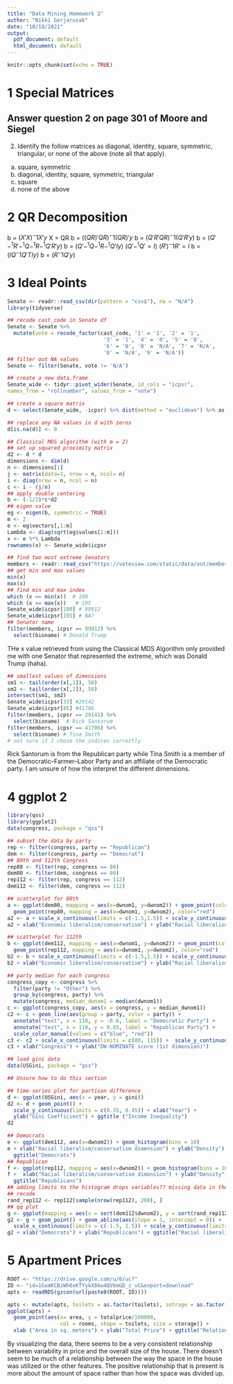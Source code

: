 ```yaml
---
title: "Data Mining Homework 2"
author: "Nikki Gerjarusak"
date: "10/18/2021"
output:
  pdf_document: default
  html_document: default
---
```


```r
knitr::opts_chunk$set(echo = TRUE)
```

# 1 Special Matrices 
## Answer question 2 on page 301 of Moore and Siegel
2. Identify the follow matrices as diagonal, identity, square, symmetric, 
triangular, or none of the above (note all that apply).

a) square, symmetric 
b) diagonal, identity, square, symmetric, triangular
c) square
d) none of the above

# 2 QR Decomposition
b = $(X'X)^-1 X'y$ 
X = QR
b = $((QR)'QR)^-1 (QR)'y$
b = $(Q'R'QR)^-1 (Q'R'y)$
b = $(Q'-^1 R'-^1 Q-^1 R-^1 Q' R'y)$
b = $(Q'-^1 Q-^1 R-^1 Q'Iy)$
$(Q'-^1 Q'= I)$
$(R')^-1 R' = I$
b = $(IQ^-1Q'TIy)$
b = $(R^-1Q'y)$  

# 3 Ideal Points
```r
Senate <- readr::read_csv(dir(pattern = "csv$"), na = "N/A")
library(tidyverse)
```

```r
## recode cast_code in Senate df
Senate <- Senate %>% 
  mutate(vote = recode_factor(cast_code, '1' = '1', '2' = '1',
                               '3' = '1', '4' = '0', '5' = '0',
                               '6' = '0', '0' = 'N/A', '7' = 'N/A',
                               '8' = 'N/A', '9' = 'N/A'))
## filter out NA values
Senate <- filter(Senate, vote != 'N/A')

## create a new data.frame
Senate_wide <- tidyr::pivot_wider(Senate, id_cols = "icpsr",
names_from = "rollnumber", values_from = "vote")

## create a square matrix
d <- select(Senate_wide, -icpsr) %>% dist(method = "euclidean") %>% as.matrix

## replace any NA values in d with zeros
d[is.na(d)] <- 0

## Classical MDS algorithm (with m = 2)
## set up squared proximity matrix
d2 <- d * d
dimensions <- dim(d)
n <- dimensions[1]
j <- matrix(data=1, nrow = n, ncol= n)
i <- diag(nrow = n, ncol = n)
c <- i - (j/n)
## apply double centering
b <- (-1/2)*c*d2
## eigen value
eg <- eigen(b, symmetric = TRUE)
m <- 2
e <- eg$vectors[,1:m]
Lambda <- diag(sqrt(eg$values[1:m]))
x <- e %*% Lambda 
rownames(x) <- Senate_wide$icpsr

## find two most extreme Senators
members <- readr::read_csv("https://voteview.com/static/data/out/members/HSall_members.csv")
## get min and max values
min(x)    
max(x)
## find min and max index
which (x == min(x))  # 100   
which (x == max(x))   # 195
Senate_wide$icpsr[100] # 99912
Senate_wide$icpsr[195] # NA?
## Senator name
filter(members, icpsr == 99912) %>%
  select(bioname) # Donald Trump 
```
THe x value retrieved from using the Classical MDS Algorithm only provided me with one Senator that represented the extreme, which was Donald Trump (haha).

```r
## smallest values of dimensions
sm1 <- tail(order(x[,1]), 50)
sm2 <- tail(order(x[,2]), 50)
intersect(sm1, sm2)
Senate_wide$icpsr[33] #29142
Senate_wide$icpsr[85] #41706
filter(members, icpsr == 29141) %>%
  select(bioname)  # Rick Santorum
filter(members, icpsr == 41706) %>%
  select(bioname) # Tina Smith
# not sure if I chose the indices correctly
```
Rick Santorum is from the Republican party while Tina Smith is a member of the Democratic–Farmer–Labor Party and an affiliate of the Democratic party. I am unsure of how the interpret the different dimensions. 

# 4 ggplot 2
```r
library(qss)
library(ggplot2)
data(congress, package = "qss")

## subset the data by party
rep <- filter(congress, party == "Republican")
dem <- filter(congress, party == "Democrat") 
## 80th and 112th Congress
rep80 <- filter(rep, congress == 80)
dem80 <- filter(dem, congress == 80)
rep112 <- filter(rep, congress == 112)
dem112 <- filter(dem, congress == 112)

## scatterplot for 80th
a <- ggplot(dem80, mapping = aes(x=dwnom1, y=dwnom2)) + geom_point(color="blue") +
  geom_point(rep80, mapping = aes(x=dwnom1, y=dwnom2), color="red") 
a2 <- a + scale_x_continuous(limits = c(-1.5,1.5)) + scale_y_continuous(limits = c(-1.5,1.5))
a2 + xlab("Economic liberalism/conservatism") + ylab("Racial liberalism/conservatism") + ggtitle("80th Congress")
```
```r
## scatterplot for 112th
b <- ggplot(dem112, mapping = aes(x=dwnom1, y=dwnom2)) + geom_point(color="blue") +
  geom_point(rep112, mapping = aes(x=dwnom1, y=dwnom2), color="red")
b2 <- b + scale_x_continuous(limits = c(-1.5,1.5)) + scale_y_continuous(limits = c(-1.5,1.5))
b2 + xlab("Economic liberalism/conservatism") + ylab("Racial liberalism/conservatism") + ggtitle("112th Congress")
```
```r
## party median for each congress
congress_copy <- congress %>%
  filter(party != "Other") %>%
  group_by(congress, party) %>%
  mutate(congress, median_dwnom1 = median(dwnom1))
c <- ggplot(congress_copy, aes(x = congress, y = median_dwnom1))
c2 <- c + geom_line(aes(group = party, color = party)) + 
  annotate("text", x = 110, y = -0.6, label = "Democratic Party") + 
  annotate("text", x = 110, y = 0.85, label = "Republican Party") +
  scale_color_manual(values = c("blue", "red"))
c3 <- c2 + scale_x_continuous(limits = c(80, 115)) +  scale_y_continuous(limits = c(-1.0, 1.0))
c3 + xlab("Congress") + ylab("DW-NOMINATE score (1st dimension)")
```


```r
## load gini data
data(USGini, package = "qss")

## Unsure how to do this section 

## time-series plot for partisan difference
d <- ggplot(USGini, aes(x = year, y = gini))
d2 <- d + geom_point() +
  scale_y_continuous(limits = c(0.35, 0.45)) + xlab("Year") +
  ylab("Gini Coefficient") + ggtitle ("Income Inequality")
d2

```

```r
## Democrats
e <- ggplot(dem112, aes(x=dwnom2)) + geom_histogram(bins = 10)
e + xlab("Racial liberalism/conservatism dimension") + ylab("Density") + 
  ggtitle("Democrats")
## Republican
f <- ggplot(rep112, mapping = aes(x=dwnom2)) + geom_histogram(bins = 10) 
f +  xlab("Racial liberalism/conservatism dimension") + ylab("Density") + 
  ggtitle("Republicans")
## adding limits to the histogram drops variables?? missing data in the middle
## recode 
rand_rep112 <- rep112[sample(nrow(rep112), 200), ]
## qq plot 
g <- ggplot(mapping = aes(x = sort(dem112$dwnom2), y = sort(rand_rep112$dwnom2)))
g2 <- g + geom_point() + geom_abline(aes(slope = 1, intercept = 0)) +
  scale_x_continuous(limits = c(-1.5, 1.5)) + scale_y_continuous(limits = c(-1.5, 1.5)) 
g2 + xlab("Democrats") + ylab("Republicans") + ggtitle("Racial liberalism/conservatism dimension")
```

# 5 Apartment Prices
```r
ROOT <- "https://drive.google.com/u/0/uc?"
ID <- "id=1GxmKCBzWh6xKTYykX8kw4QVkmGD_z_vC&export=download" 
apts <- readRDS(gzcon(url(paste0(ROOT, ID))))

apts <- mutate(apts, toilets = as.factor(toilets), sotrage = as.factor(storage))
ggplot(apts) +
  geom_point(aes(x= area, y = totalprice/100000,
                 col = rooms, shape = toilets, size = storage)) +
  xlab ("Area in sq. meters") + ylab("Total Price") + ggtitle("Relationship Between Area and Total Price")
```
By visualizing the data, there seems to be a very consistent relationship between variability in price and the overall size of the house. There doesn't seem to be much of a relationship between the way the space in the house was utilized or the other features. The positive relationship that is present is more about the amount of space rather than how the space was divided up. 
